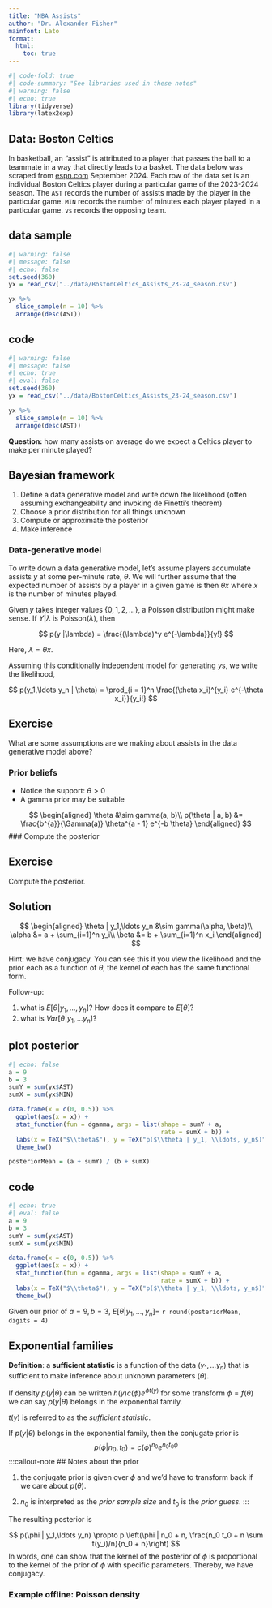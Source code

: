 ```yaml
---
title: "NBA Assists"
author: "Dr. Alexander Fisher"
mainfont: Lato
format: 
  html:
    toc: true
---
```


```r
#| code-fold: true
#| code-summary: "See libraries used in these notes"
#| warning: false
#| echo: true
library(tidyverse)
library(latex2exp)
```

## Data: Boston Celtics

In basketball, an "assist" is attributed to a player that passes the ball to a teammate in a way that directly leads to a basket. The data below was scraped from [espn.com]() September 2024. Each row of the data set is an individual Boston Celtics player during a particular game of the 2023-2024 season. The `AST` records the number of assists made by the player in the particular game. `MIN` records the number of minutes each player played in a particular game. `vs` records the opposing team.

::: panel-tabset

## data sample

```r
#| warning: false
#| message: false
#| echo: false
set.seed(360)
yx = read_csv("../data/BostonCeltics_Assists_23-24_season.csv")

yx %>%
  slice_sample(n = 10) %>%
  arrange(desc(AST))
```
## code

```r
#| warning: false
#| message: false
#| echo: true
#| eval: false
set.seed(360)
yx = read_csv("../data/BostonCeltics_Assists_23-24_season.csv")

yx %>%
  slice_sample(n = 10) %>%
  arrange(desc(AST))
```

:::
**Question:** how many assists on average do we expect a Celtics player to make per minute played?

## Bayesian framework

1. Define a data generative model and write down the likelihood (often assuming exchangeability and invoking de Finetti's theorem)
2. Choose a prior distribution for all things unknown
3. Compute or approximate the posterior
4. Make inference

### Data-generative model 

To write down a data generative model, let's assume players accumulate assists $y$ at some per-minute rate, $\theta$. We will further assume that the expected number of assists by a player in a given game is then $\theta x$ where $x$ is the number of minutes played. 

Given $y$ takes integer values $\{0, 1, 2, \ldots \}$, a Poisson distribution might make sense. If $Y | \lambda$ is Poisson$(\lambda)$, then

$$
p(y |\lambda) = \frac{(\lambda)^y e^{-\lambda}}{y!}
$$

Here, $\lambda = \theta x$.

Assuming this conditionally independent model for generating $y$s, we write the likelihood,

$$
p(y_1,\ldots y_n | \theta) = \prod_{i = 1}^n \frac{(\theta x_i)^{y_i} e^{-\theta x_i}}{y_i!}
$$

::: callout-important
## Exercise 

What are some assumptions are we making about assists in the data generative model above?
:::

<!-- 
- All players accumulate assists at the same fundamental per-minute rate theta
- theta is constant across all players, across all games (e.g. no injuries etc)
-->

### Prior beliefs

- Notice the support: $\theta > 0$
- A gamma prior may be suitable

$$
\begin{aligned}
\theta &\sim gamma(a, b)\\
p(\theta | a, b) &= \frac{b^{a}}{\Gamma(a)} \theta^{a - 1} e^{-b \theta}
\end{aligned}
$$
### Compute the posterior

::: panel-tabset

## Exercise
Compute the posterior.

## Solution

$$
\begin{aligned}
\theta | y_1,\ldots y_n &\sim gamma(\alpha, \beta)\\
\alpha &= a + \sum_{i=1}^n y_i\\
\beta &= b + \sum_{i=1}^n x_i
\end{aligned}
$$

:::

Hint: we have conjugacy. You can see this if you view the likelihood and the prior each as a function of $\theta$, the kernel of each has the same functional form. 

Follow-up: 

1. what is $E[\theta | y_1,\ldots, y_n]$? How does it compare to $E[\theta]$?
2. what is $Var[\theta | y_1,\ldots y_n]$? 


::: panel-tabset

## plot posterior
```r
#| echo: false
a = 9
b = 3
sumY = sum(yx$AST)
sumX = sum(yx$MIN)

data.frame(x = c(0, 0.5)) %>%
  ggplot(aes(x = x)) + 
  stat_function(fun = dgamma, args = list(shape = sumY + a,
                                          rate = sumX + b)) + 
  labs(x = TeX("$\\theta$"), y = TeX("p($\\theta | y_1, \\ldots, y_n$)")) +
  theme_bw()

posteriorMean = (a + sumY) / (b + sumX)
```
## code

```r
#| echo: true
#| eval: false
a = 9
b = 3
sumY = sum(yx$AST)
sumX = sum(yx$MIN)

data.frame(x = c(0, 0.5)) %>%
  ggplot(aes(x = x)) + 
  stat_function(fun = dgamma, args = list(shape = sumY + a,
                                          rate = sumX + b)) + 
  labs(x = TeX("$\\theta$"), y = TeX("p($\\theta | y_1, \\ldots, y_n$)")) +
  theme_bw()
```

:::

Given our prior of $a = 9, b = 3$, $E[\theta | y_1,\ldots, y_n] =$ `r round(posteriorMean, digits = 4)`

## Exponential families 

**Definition**: a **sufficient statistic** is a function of the data $(y_1,\ldots y_n$) that is sufficient to make inference about unknown parameters ($\theta$).

If density $p(y|\theta)$ can be written $h(y) c(\phi) e^{\phi t(y)}$ for some transform $\phi = f(\theta)$ we can say $p(y|\theta)$ belongs in the exponential family.

::: callout-note
$t(y)$ is referred to as the *sufficient statistic*.
:::

If $p(y|\theta)$ belongs in the exponential family, then the conjugate prior is 
$$
p(\phi | n_0, t_0) =c(\phi)^{n_0} e^{n_0 t_0 \phi}
$$
:::callout-note
## Notes about the prior

1. the conjugate prior is given over $\phi$ and we'd have to transform back if we care about $p(\theta)$.

2. $n_0$ is interpreted as the *prior sample size* and $t_0$ is the *prior guess*.
:::

The resulting posterior is 

$$
p(\phi | y_1,\ldots y_n) \propto p \left(\phi | n_0 + n, \frac{n_0 t_0 + n \sum t(y_i)/n}{n_0 + n}\right)
$$
In words, one can show that the kernel of the posterior of $\phi$ is proportional to the kernel of the prior of $\phi$ with specific parameters. Thereby, we have conjugacy.


### Example offline: Poisson density


